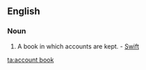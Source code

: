 {{rfd|sum of parts}}
==English==

===Noun===
{{en-noun|sg=[[account]] [[book]]}}

# A book in which accounts are kept. - [[Swift]]

[[ta:account book]]